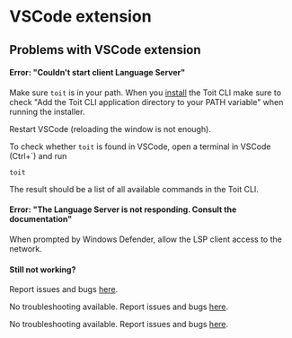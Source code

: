 # VSCode extension

## Problems with VSCode extension

<Expandable title="Do you have problems setting up the Toit language extension?">

<Tabs>
<Tab label="Windows">

#### Error: "Couldn't start client Language Server"

Make sure `toit` is in your path. When you [install](../../getstarted/installation) the Toit CLI make sure to check "Add the Toit CLI application directory to your PATH variable"
when running the installer.

Restart VSCode (reloading the window is not enough).

To check whether `toit` is found in VSCode, open a terminal in VSCode (Ctrl+`) and run

```shell
toit
```

The result should be a list of all available commands in the Toit CLI.

#### Error: "The Language Server is not responding. Consult the documentation"

When prompted by Windows Defender, allow the LSP client access to the network.

#### Still not working?

Report issues and bugs [here](https://github.com/toitware/ide-tools).

</Tab>

<Tab label="macOS">

No troubleshooting available. Report issues and bugs [here](https://github.com/toitware/ide-tools).

</Tab>

<Tab label="Linux">

No troubleshooting available. Report issues and bugs [here](https://github.com/toitware/ide-tools).

</Tab>
</Tabs>

</Expandable>
